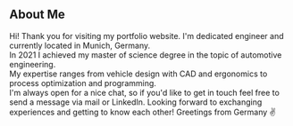 ## About Me

Hi! Thank you for visiting my portfolio website.
I'm dedicated engineer and currently located in Munich, Germany.  
In 2021 I achieved my master of science degree in the topic of automotive engineering.  
My expertise ranges from vehicle design with CAD and ergonomics to process optimization and programming.  
I'm always open for a nice chat, so if you'd like to get in touch feel free to send a message via mail or LinkedIn.
Looking forward to exchanging experiences and getting to know each other!
Greetings from Germany ✌️
